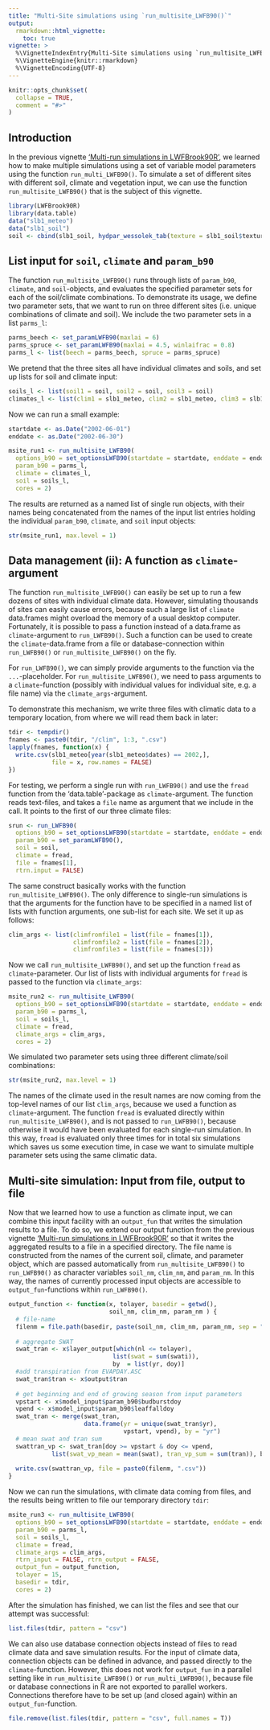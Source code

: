 ```yaml
---
title: "Multi-Site simulations using `run_multisite_LWFB90()`"
output: 
  rmarkdown::html_vignette:
    toc: true
vignette: >
  %\VignetteIndexEntry{Multi-Site simulations using `run_multisite_LWFB90()`}
  %\VignetteEngine{knitr::rmarkdown}
  %\VignetteEncoding{UTF-8}
---
```


```r
knitr::opts_chunk$set(
  collapse = TRUE,
  comment = "#>"
)
```

## Introduction

In the previous vignette ['Multi-run simulations in LWFBrook90R'](LWFBrook90R-3-Multiruns.html), we learned how to make multiple simulations using a set of variable model parameters using the function `run_multi_LWFB90()`. 
To simulate a set of different sites with different soil, climate and vegetation input, we can use the function `run_multisite_LWFB90()` that is the subject of this vignette.

```r
library(LWFBrook90R)
library(data.table)
data("slb1_meteo")
data("slb1_soil")
soil <- cbind(slb1_soil, hydpar_wessolek_tab(texture = slb1_soil$texture))
```

## List input for `soil`, `climate` and `param_b90`

The function `run_multisite_LWFB90()` runs through lists of `param_b90`, `climate`, and `soil`-objects, and evaluates the specified parameter sets for each of the soil/climate combinations. To
demonstrate its usage, we define two parameter sets, that we want to run on
three different sites (i.e. unique combinations of climate and soil). We include the two parameter sets in a list `parms_l`:

```r
parms_beech <- set_paramLWFB90(maxlai = 6)
parms_spruce <- set_paramLWFB90(maxlai = 4.5, winlaifrac = 0.8)
parms_l <- list(beech = parms_beech, spruce = parms_spruce)
```

We pretend that the three sites all have individual climates and soils, and set
up lists for soil and climate input:

```r
soils_l <- list(soil1 = soil, soil2 = soil, soil3 = soil)
climates_l <- list(clim1 = slb1_meteo, clim2 = slb1_meteo, clim3 = slb1_meteo)
```

Now we can run a small example:

```r
startdate <- as.Date("2002-06-01")
enddate <- as.Date("2002-06-30")

msite_run1 <- run_multisite_LWFB90(
  options_b90 = set_optionsLWFB90(startdate = startdate, enddate = enddate),
  param_b90 = parms_l,
  climate = climates_l,
  soil = soils_l,
  cores = 2)
```

The results are returned as a named list of single run objects, with their names being
concatenated from the names of the input list entries holding the individual
`param_b90`, `climate`, and `soil` input objects:

```r
str(msite_run1, max.level = 1)
```


## Data management (ii): A function as `climate`-argument

The function `run_multisite_LWFB90()` can easily be set up to run a few dozens
of sites with individual climate data. However, simulating thousands of sites
can easily cause errors, because such a large list of `climate` data.frames
might overload the memory of a usual desktop computer. Fortunately, it is
possible to pass a function instead of a data.frame as `climate`-argument to
`run_LWFB90()`. Such a function can be used to create the `climate`-data.frame
from a file or database-connection within `run_LWFB90()` or
`run_multisite_LWFB90()` on the fly. 

For `run_LWFB90()`, we can simply provide arguments to the function via the
`...`-placeholder. For `run_multisite_LWFB90()`, we need to pass arguments to a
`climate`-function (possibly with individual values for individual site, e.g. a
file name) via the `climate_args`-argument.

To demonstrate this mechanism, we write three files with climatic data to a
temporary location, from where we will read them back in later:

```r
tdir <- tempdir()
fnames <- paste0(tdir, "/clim", 1:3, ".csv")
lapply(fnames, function(x) {
  write.csv(slb1_meteo[year(slb1_meteo$dates) == 2002,], 
            file = x, row.names = FALSE)
})

```

For testing, we perform a single run with `run_LWFB90()` and use the `fread`
function from the 'data.table'-package as `climate`-argument. The function reads
text-files, and takes a `file` name as argument that we include in the call. It
points to the first of our three climate files:

```r
srun <- run_LWFB90(
  options_b90 = set_optionsLWFB90(startdate = startdate, enddate = enddate),
  param_b90 = set_paramLWFB90(),
  soil = soil,
  climate = fread,
  file = fnames[1],
  rtrn.input = FALSE)
```

The same construct basically works with the function `run_multisite_LWFB90()`.
The only difference to single-run simulations is that the arguments for the
function have to be specified in a named list of lists with function arguments, one sub-list for each
site. We set it up as follows:

```r
clim_args <- list(climfromfile1 = list(file = fnames[1]),
                  climfromfile2 = list(file = fnames[2]),
                  climfromfile3 = list(file = fnames[3]))
```

Now we call `run_multisite_LWFB90()`, and set up the function `fread` as
`climate`-parameter. Our list of lists with individual arguments for `fread` is
passed to the function via `climate_args`:

```r
msite_run2 <- run_multisite_LWFB90(
  options_b90 = set_optionsLWFB90(startdate = startdate, enddate = enddate),
  param_b90 = parms_l,
  soil = soils_l,
  climate = fread,
  climate_args = clim_args,
  cores = 2)
```

We simulated two parameter sets using three different climate/soil combinations:

```r
str(msite_run2, max.level = 1)
```

The names of the climate used in the result names are now coming from the
top-level names of our list `clim_args`, because we used a function as
`climate`-argument. The function `fread` is evaluated directly within
`run_multisite_LWFB90()`, and is not passed to `run_LWFB90()`, because otherwise
it would have been evaluated for each single-run simulation. In this way,
`fread` is evaluated only three times for in total six simulations which saves
us some execution time, in case we want to simulate multiple parameter sets using the
same climatic data.

## Multi-site simulation: Input from file, output to file

Now that we learned how to use a function as climate input, we can combine this
input facility with an `output_fun` that writes the simulation results to a
file. To do so, we extend our output function from the previous vignette
['Multi-run simulations in LWFBrook90R'](LWFBrook90R-3-Multiruns.html) so that
it writes the aggregated results to a file in a specified directory. The file name is
constructed from the names of the current soil, climate, and parameter object,
which are passed automatically from `run_multisite_LWFB90()` to `run_LWFB90()`
as character variables `soil_nm`, `clim_nm`, and `param_nm`. In this way, the
names of currently processed input objects are accessible to
`output_fun`-functions within `run_LWFB90()`.

```r
output_function <- function(x, tolayer, basedir = getwd(),
                            soil_nm, clim_nm, param_nm ) {
  # file-name
  filenm = file.path(basedir, paste(soil_nm, clim_nm, param_nm, sep = "_"))
  
  # aggregate SWAT
  swat_tran <- x$layer_output[which(nl <= tolayer), 
                             list(swat = sum(swati)),
                             by  = list(yr, doy)]
  #add transpiration from EVAPDAY.ASC
  swat_tran$tran <- x$output$tran
  
  # get beginning and end of growing season from input parameters
  vpstart <- x$model_input$param_b90$budburstdoy
  vpend <- x$model_input$param_b90$leaffalldoy
  swat_tran <- merge(swat_tran,
                     data.frame(yr = unique(swat_tran$yr),
                                vpstart, vpend), by = "yr")
  # mean swat and tran sum
  swattran_vp <- swat_tran[doy >= vpstart & doy <= vpend, 
            list(swat_vp_mean = mean(swat), tran_vp_sum = sum(tran)), by = yr]
  
  write.csv(swattran_vp, file = paste0(filenm, ".csv"))
}
```

Now we can run the simulations, with climate data coming from files, and the
results being written to file our temporary directory `tdir`:

```r
msite_run3 <- run_multisite_LWFB90(
  options_b90 = set_optionsLWFB90(startdate = startdate, enddate = enddate),
  param_b90 = parms_l,
  soil = soils_l,
  climate = fread,
  climate_args = clim_args,
  rtrn_input = FALSE, rtrn_output = FALSE,
  output_fun = output_function,
  tolayer = 15,
  basedir = tdir,
  cores = 2)
```

After the simulation has finished, we can list the files and see that our
attempt was successful:

```r
list.files(tdir, pattern = "csv")
```

We can also use database connection objects instead of files to read
climate data and save simulation results. For the input of climate data,
connection objects can be defined in advance, and passed directly to the
`climate`-function. However, this does not work for `output_fun` in a parallel
setting like in `run_multisite_LWFB90()` or `run_multi_LWFB90()`, because file
or database connections in R are not exported to parallel workers. Connections
therefore have to be set up (and closed again) within an `output_fun`-function.

```r
file.remove(list.files(tdir, pattern = "csv", full.names = T))
```
